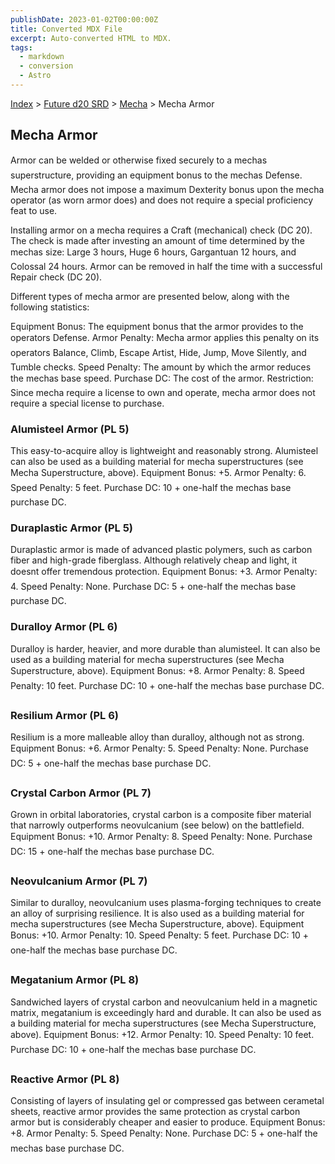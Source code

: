```yaml
---
publishDate: 2023-01-02T00:00:00Z
title: Converted MDX File
excerpt: Auto-converted HTML to MDX.
tags:
  - markdown
  - conversion
  - Astro
---
```


[Index](-index) > [Future d20 SRD](future-d20-srd-index) > [Mecha](future-d20-srd-mecha-index) > Mecha Armor

## Mecha Armor

Armor can be welded or otherwise fixed securely to a mechas superstructure, providing an equipment bonus to the mechas Defense. Mecha armor does not impose a maximum Dexterity bonus upon the mecha operator (as worn armor does) and does not require a special proficiency feat to use.

Installing armor on a mecha requires a Craft (mechanical) check (DC 20). The check is made after investing an amount of time determined by the mechas size: Large 3 hours, Huge 6 hours, Gargantuan 12 hours, and Colossal 24 hours. Armor can be removed in half the time with a successful Repair check (DC 20).

Different types of mecha armor are presented below, along with the following statistics:

Equipment Bonus: The equipment bonus that the armor provides to the operators Defense.
Armor Penalty: Mecha armor applies this penalty on its operators Balance, Climb, Escape Artist, Hide, Jump, Move Silently, and Tumble checks.
Speed Penalty: The amount by which the armor reduces the mechas base speed.
Purchase DC: The cost of the armor.
Restriction: Since mecha require a license to own and operate, mecha armor does not require a special license to purchase.

### Alumisteel Armor (PL 5)

This easy-to-acquire alloy is lightweight and reasonably strong. Alumisteel can also be used as a building material for mecha superstructures (see Mecha Superstructure, above).
Equipment Bonus: +5.
Armor Penalty: 6.
Speed Penalty: 5 feet.
Purchase DC: 10 + one-half the mechas base purchase DC.

### Duraplastic Armor (PL 5)

Duraplastic armor is made of advanced plastic polymers, such as carbon fiber and high-grade fiberglass. Although relatively cheap and light, it doesnt offer tremendous protection.
Equipment Bonus: +3.
Armor Penalty: 4.
Speed Penalty: None.
Purchase DC: 5 + one-half the mechas base purchase DC.

### Duralloy Armor (PL 6)

Duralloy is harder, heavier, and more durable than alumisteel. It can also be used as a building material for mecha superstructures (see Mecha Superstructure, above).
Equipment Bonus: +8.
Armor Penalty: 8.
Speed Penalty: 10 feet.
Purchase DC: 10 + one-half the mechas base purchase DC.

### Resilium Armor (PL 6)

Resilium is a more malleable alloy than duralloy, although not as strong.
Equipment Bonus: +6.
Armor Penalty: 5.
Speed Penalty: None.
Purchase DC: 5 + one-half the mechas base purchase DC.

### Crystal Carbon Armor (PL 7)

Grown in orbital laboratories, crystal carbon is a composite fiber material that narrowly outperforms neovulcanium (see below) on the battlefield.
Equipment Bonus: +10.
Armor Penalty: 8.
Speed Penalty: None.
Purchase DC: 15 + one-half the mechas base purchase DC.

### Neovulcanium Armor (PL 7)

Similar to duralloy, neovulcanium uses plasma-forging techniques to create an alloy of surprising resilience. It is also used as a building material for mecha superstructures (see Mecha Superstructure, above).
Equipment Bonus: +10.
Armor Penalty: 10.
Speed Penalty: 5 feet.
Purchase DC: 10 + one-half the mechas base purchase DC.

### Megatanium Armor (PL 8)

Sandwiched layers of crystal carbon and neovulcanium held in a magnetic matrix, megatanium is exceedingly hard and durable. It can also be used as a building material for mecha superstructures (see Mecha Superstructure, above).
Equipment Bonus: +12.
Armor Penalty: 10.
Speed Penalty: 10 feet.
Purchase DC: 10 + one-half the mechas base purchase DC.

### Reactive Armor (PL 8)

Consisting of layers of insulating gel or compressed gas between cerametal sheets, reactive armor provides the same protection as crystal carbon armor but is considerably cheaper and easier to produce.
Equipment Bonus: +8.
Armor Penalty: 5.
Speed Penalty: None.
Purchase DC: 5 + one-half the mechas base purchase DC.
